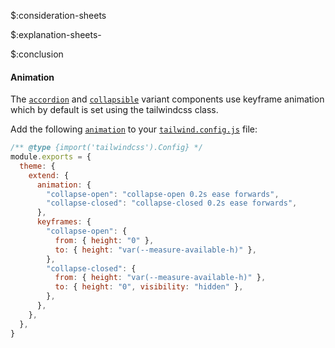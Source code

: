 $:consideration-sheets



$:explanation-sheets-



$:conclusion

#### Animation

The [`accordion`](/docs/components/web/sheets#sheets-accordion) and [`collapsible`](/docs/components/web/sheets#sheets-collapsible) variant components use keyframe animation which by default is set using the tailwindcss class.

Add the following [`animation`](https://tailwindcss.com/docs/animation#customizing-your-theme) to your [`tailwind.config.js`](https://tailwindcss.com/docs/configuration) file:

```js
/** @type {import('tailwindcss').Config} */
module.exports = {
  theme: {
    extend: {
      animation: {
        "collapse-open": "collapse-open 0.2s ease forwards",
        "collapse-closed": "collapse-closed 0.2s ease forwards",
      },
      keyframes: {
        "collapse-open": {
          from: { height: "0" },
          to: { height: "var(--measure-available-h)" },
        },
        "collapse-closed": {
          from: { height: "var(--measure-available-h)" },
          to: { height: "0", visibility: "hidden" },
        },
      },
    },
  },
}

```


